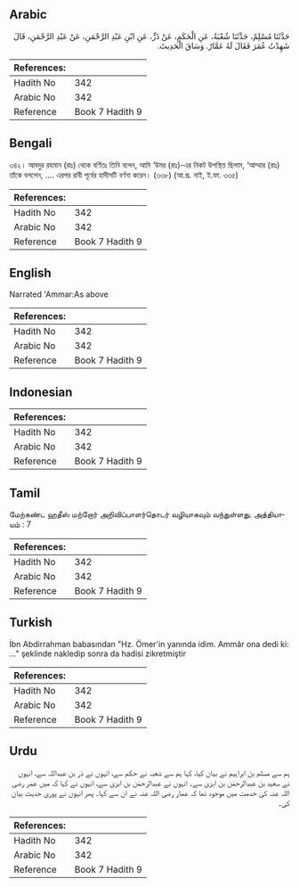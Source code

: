 ## Arabic


<div dir="rtl" lang="ar" style={{fontSize:'larger',backgroundColor:'#f8f9fa',padding:20}}>
حَدَّثَنَا مُسْلِمٌ، حَدَّثَنَا شُعْبَةُ، عَنِ الْحَكَمِ، عَنْ ذَرٍّ، عَنِ ابْنِ عَبْدِ الرَّحْمَنِ، عَنْ عَبْدِ الرَّحْمَنِ، قَالَ شَهِدْتُ عُمَرَ فَقَالَ لَهُ عَمَّارٌ‏.‏ وَسَاقَ الْحَدِيثَ‏.‏
</div>
<div style={{backgroundColor:'#f8f9fa',padding:20, marginBottom: 10}}><table> <thead> <tr> <th>References:</th> <th></th> </tr> </thead> <tbody><tr><td>Hadith No</td><td>342</td></tr><tr><td>Arabic No</td><td>342</td></tr><tr><td>Reference</td><td>Book 7 Hadith 9</td></tr></tbody></table></div>

## Bengali


<div dir="ltr" lang="bn" style={{fontSize:'larger',backgroundColor:'#f8f9fa',padding:20}}>
৩৪২। আবদুর রহমান (রাঃ) থেকে বর্ণিতঃ তিনি বলেন, আমি ‘উমর (রাঃ)-এর নিকট উপস্থিত ছিলাম, ‘আম্মার (রাঃ) তাঁকে বললেন, .... এরপর রাবী পূর্বের হাদীসটি বর্ণনা করেন। (৩৩৮) (আ.প্র. নাই, ই.ফা. ৩৩৫)
</div>
<div style={{backgroundColor:'#f8f9fa',padding:20, marginBottom: 10}}><table> <thead> <tr> <th>References:</th> <th></th> </tr> </thead> <tbody><tr><td>Hadith No</td><td>342</td></tr><tr><td>Arabic No</td><td>342</td></tr><tr><td>Reference</td><td>Book 7 Hadith 9</td></tr></tbody></table></div>

## English


<div dir="ltr" lang="en" style={{fontSize:'larger',backgroundColor:'#f8f9fa',padding:20}}>
Narrated 'Ammar:As above
</div>
<div style={{backgroundColor:'#f8f9fa',padding:20, marginBottom: 10}}><table> <thead> <tr> <th>References:</th> <th></th> </tr> </thead> <tbody><tr><td>Hadith No</td><td>342</td></tr><tr><td>Arabic No</td><td>342</td></tr><tr><td>Reference</td><td>Book 7 Hadith 9</td></tr></tbody></table></div>

## Indonesian


<div dir="ltr" lang="id" style={{fontSize:'larger',backgroundColor:'#f8f9fa',padding:20}}>

</div>
<div style={{backgroundColor:'#f8f9fa',padding:20, marginBottom: 10}}><table> <thead> <tr> <th>References:</th> <th></th> </tr> </thead> <tbody><tr><td>Hadith No</td><td>342</td></tr><tr><td>Arabic No</td><td>342</td></tr><tr><td>Reference</td><td>Book 7 Hadith 9</td></tr></tbody></table></div>

## Tamil


<div dir="ltr" lang="ta" style={{fontSize:'larger',backgroundColor:'#f8f9fa',padding:20}}>
மேற்கண்ட ஹதீஸ் மற்றோர் அறிவிப்பாளர்தொடர் வழியாகவும் வந்துள்ளது. அத்தியாயம் : 7
</div>
<div style={{backgroundColor:'#f8f9fa',padding:20, marginBottom: 10}}><table> <thead> <tr> <th>References:</th> <th></th> </tr> </thead> <tbody><tr><td>Hadith No</td><td>342</td></tr><tr><td>Arabic No</td><td>342</td></tr><tr><td>Reference</td><td>Book 7 Hadith 9</td></tr></tbody></table></div>

## Turkish


<div dir="ltr" lang="tr" style={{fontSize:'larger',backgroundColor:'#f8f9fa',padding:20}}>
İbn Abdirrahman babasından "Hz. Ömer'in yanında idim. Ammâr ona dedi ki: ..." şeklinde nakledip sonra da hadisi zikretmiştir
</div>
<div style={{backgroundColor:'#f8f9fa',padding:20, marginBottom: 10}}><table> <thead> <tr> <th>References:</th> <th></th> </tr> </thead> <tbody><tr><td>Hadith No</td><td>342</td></tr><tr><td>Arabic No</td><td>342</td></tr><tr><td>Reference</td><td>Book 7 Hadith 9</td></tr></tbody></table></div>

## Urdu


<div dir="rtl" lang="ur" style={{fontSize:'larger',backgroundColor:'#f8f9fa',padding:20}}>
ہم سے مسلم بن ابراہیم نے بیان کیا، کہا ہم سے شعبہ نے حکم سے، انہوں نے ذر بن عبداللہ سے، انہوں نے سعید بن عبدالرحمٰن بن ابزیٰ سے۔ انہوں نے عبدالرحمٰن بن ابزیٰ سے، انہوں نے کہا کہ میں عمر رضی اللہ عنہ کی خدمت میں موجود تھا کہ عمار رضی اللہ عنہ نے ان سے کہا۔ پھر انہوں نے پوری حدیث بیان کی۔
</div>
<div style={{backgroundColor:'#f8f9fa',padding:20, marginBottom: 10}}><table> <thead> <tr> <th>References:</th> <th></th> </tr> </thead> <tbody><tr><td>Hadith No</td><td>342</td></tr><tr><td>Arabic No</td><td>342</td></tr><tr><td>Reference</td><td>Book 7 Hadith 9</td></tr></tbody></table></div>